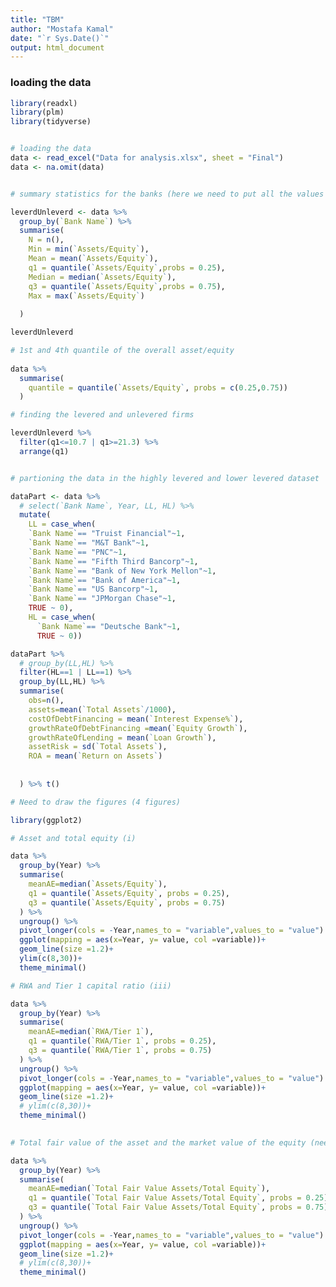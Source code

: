 ```yaml
---
title: "TBM"
author: "Mostafa Kamal"
date: "`r Sys.Date()`"
output: html_document
---
```



### loading the data



```r

library(readxl)
library(plm)
library(tidyverse)



```

```r

# loading the data
data <- read_excel("Data for analysis.xlsx", sheet = "Final")
data <- na.omit(data)



```


```r

# summary statistics for the banks (here we need to put all the values from different)

leverdUnleverd <- data %>% 
  group_by(`Bank Name`) %>% 
  summarise(
    N = n(),
    Min = min(`Assets/Equity`),
    Mean = mean(`Assets/Equity`),
    q1 = quantile(`Assets/Equity`,probs = 0.25),
    Median = median(`Assets/Equity`),
    q3 = quantile(`Assets/Equity`,probs = 0.75),
    Max = max(`Assets/Equity`)
    
  )

leverdUnleverd

```




```r
# 1st and 4th quantile of the overall asset/equity
  
data %>% 
  summarise(
    quantile = quantile(`Assets/Equity`, probs = c(0.25,0.75))
  )

# finding the levered and unlevered firms

leverdUnleverd %>% 
  filter(q1<=10.7 | q1>=21.3) %>% 
  arrange(q1)


# partioning the data in the highly levered and lower levered dataset

dataPart <- data %>% 
  # select(`Bank Name`, Year, LL, HL) %>% 
  mutate(
    LL = case_when(
    `Bank Name`== "Truist Financial"~1,
    `Bank Name`== "M&T Bank"~1,
    `Bank Name`== "PNC"~1,
    `Bank Name`== "Fifth Third Bancorp"~1,
    `Bank Name`== "Bank of New York Mellon"~1,
    `Bank Name`== "Bank of America"~1,
    `Bank Name`== "US Bancorp"~1,
    `Bank Name`== "JPMorgan Chase"~1,
    TRUE ~ 0),
    HL = case_when(
      `Bank Name`== "Deutsche Bank"~1,
      TRUE ~ 0)) 

dataPart %>% 
  # group_by(LL,HL) %>% 
  filter(HL==1 | LL==1) %>%
  group_by(LL,HL) %>%
  summarise(
    obs=n(),
    assets=mean(`Total Assets`/1000),
    costOfDebtFinancing = mean(`Interest Expense%`),
    growthRateOfDebtFinancing =mean(`Equity Growth`),
    growthRateOfLending = mean(`Loan Growth`),
    assetRisk = sd(`Total Assets`),
    ROA = mean(`Return on Assets`)
    
    
  ) %>% t()

```

```r

# Need to draw the figures (4 figures)

library(ggplot2)

# Asset and total equity (i)

data %>% 
  group_by(Year) %>% 
  summarise(
    meanAE=median(`Assets/Equity`),
    q1 = quantile(`Assets/Equity`, probs = 0.25),
    q3 = quantile(`Assets/Equity`, probs = 0.75)
  ) %>% 
  ungroup() %>% 
  pivot_longer(cols = -Year,names_to = "variable",values_to = "value") %>% 
  ggplot(mapping = aes(x=Year, y= value, col =variable))+
  geom_line(size =1.2)+
  ylim(c(8,30))+
  theme_minimal()

# RWA and Tier 1 capital ratio (iii)

data %>% 
  group_by(Year) %>% 
  summarise(
    meanAE=median(`RWA/Tier 1`),
    q1 = quantile(`RWA/Tier 1`, probs = 0.25),
    q3 = quantile(`RWA/Tier 1`, probs = 0.75)
  ) %>% 
  ungroup() %>% 
  pivot_longer(cols = -Year,names_to = "variable",values_to = "value") %>% 
  ggplot(mapping = aes(x=Year, y= value, col =variable))+
  geom_line(size =1.2)+
  # ylim(c(8,30))+
  theme_minimal()
  

# Total fair value of the asset and the market value of the equity (need the market value of equity) (iv)

data %>% 
  group_by(Year) %>% 
  summarise(
    meanAE=median(`Total Fair Value Assets/Total Equity`),
    q1 = quantile(`Total Fair Value Assets/Total Equity`, probs = 0.25),
    q3 = quantile(`Total Fair Value Assets/Total Equity`, probs = 0.75)
  ) %>% 
  ungroup() %>% 
  pivot_longer(cols = -Year,names_to = "variable",values_to = "value") %>% 
  ggplot(mapping = aes(x=Year, y= value, col =variable))+
  geom_line(size =1.2)+
  # ylim(c(8,30))+
  theme_minimal()

```

